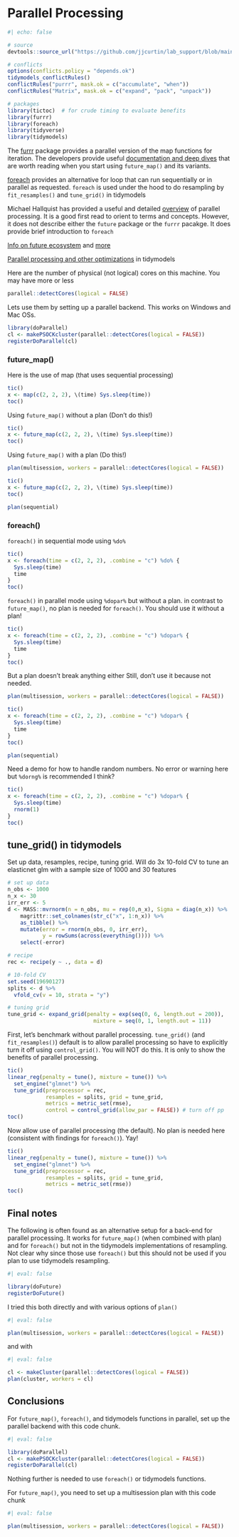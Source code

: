 # Parallel Processing

```r
#| echo: false

# source
devtools::source_url("https://github.com/jjcurtin/lab_support/blob/main/fun_ml.R?raw=true")

# conflicts
options(conflicts.policy = "depends.ok")
tidymodels_conflictRules()
conflictRules("purrr", mask.ok = c("accumulate", "when"))
conflictRules("Matrix", mask.ok = c("expand", "pack", "unpack"))

# packages
library(tictoc)  # for crude timing to evaluate benefits
library(furrr)
library(foreach)
library(tidyverse)
library(tidymodels)
```

The [furrr](https://cran.r-project.org/web/packages/furrr/index.html) package provides a parallel version of the map functions for iteration.   The developers provide useful [documentation and deep dives](https://furrr.futureverse.org/) that are worth reading when you start using `future_map()` and its variants.

[foreach](https://cran.r-project.org/web/packages/foreach/vignettes/foreach.html) provides an alternative for loop that can run sequentially or in parallel as requested.  `foreach` is used under the hood to do resampling by `fit_resamples()` and `tune_grid()` in tidymodels

Michael Hallquist has provided a useful and detailed [overview](https://psu-psychology.github.io/r-bootcamp-2018/talks/parallel_r.html) of parallel processing.   It is a good first read to orient to terms and concepts.  However, it does not describe either the `future` package or the `furrr` pacakge.  It does provide brief introduction to `foreach`

[Info on future ecosystem](https://dcgerard.github.io/advancedr/09_future.html) and [more](https://cran.r-project.org/web/packages/future/vignettes/future-3-topologies.html)

[Parallel processing and other optimizations](https://tune.tidymodels.org/articles/extras/optimizations.html) in tidymodels


Here are the number of physical (not logical) cores on this machine.  You may have more or less
```r
parallel::detectCores(logical = FALSE)
```

Lets use them by setting up a parallel backend.  This works on Windows and Mac OSs.
```r
library(doParallel)
cl <- makePSOCKcluster(parallel::detectCores(logical = FALSE))
registerDoParallel(cl)
```


### future_map()

Here is the use of map (that uses sequential processing)
```r
tic()
x <- map(c(2, 2, 2), \(time) Sys.sleep(time))
toc()
```

Using `future_map()` without a plan (Don't do this!)
```r
tic()
x <- future_map(c(2, 2, 2), \(time) Sys.sleep(time))
toc()
```

Using `future_map()` with a plan (Do this!)
```r
plan(multisession, workers = parallel::detectCores(logical = FALSE))
```

```r
tic()
x <- future_map(c(2, 2, 2), \(time) Sys.sleep(time))
toc()
```

```r
plan(sequential)
```


### foreach()

`foreach()` in sequential mode using `%do%`
```r
tic()
x <- foreach(time = c(2, 2, 2), .combine = "c") %do% {
  Sys.sleep(time)
  time
}
toc()
```

`foreach()` in parallel mode using `%dopar%` but without a plan.  in contrast to `future_map()`, no plan is needed for `foreach()`.  You should use it without a plan!
```r
tic()
x <- foreach(time = c(2, 2, 2), .combine = "c") %dopar% {
  Sys.sleep(time)
  time
}
toc()
```

But a plan doesn't break anything either  Still, don't use it because not needed.
```r
plan(multisession, workers = parallel::detectCores(logical = FALSE))
```

```r
tic()
x <- foreach(time = c(2, 2, 2), .combine = "c") %dopar% {
  Sys.sleep(time)
  time
}
toc()
```

```r
plan(sequential)
```

Need a demo for how to handle random numbers. No error or warning here but `%dorng%` is recommended I think?
```r
tic()
x <- foreach(time = c(2, 2, 2), .combine = "c") %dopar% {
  Sys.sleep(time)
  rnorm(1)
}
toc()
```

## tune_grid() in tidymodels

Set up data, resamples, recipe, tuning grid. Will do 3x 10-fold CV to tune an elasticnet glm with a sample size of 1000 and 30 features
```r
# set up data
n_obs <- 1000
n_x <- 30
irr_err <- 5
d <- MASS::mvrnorm(n = n_obs, mu = rep(0,n_x), Sigma = diag(n_x)) %>% 
    magrittr::set_colnames(str_c("x", 1:n_x)) %>% 
    as_tibble() %>% 
    mutate(error = rnorm(n_obs, 0, irr_err),
           y = rowSums(across(everything()))) %>% 
    select(-error)

# recipe
rec <- recipe(y ~ ., data = d)

# 10-fold CV
set.seed(19690127)
splits <- d %>% 
  vfold_cv(v = 10, strata = "y")

# tuning grid
tune_grid <- expand_grid(penalty = exp(seq(0, 6, length.out = 200)),
                           mixture = seq(0, 1, length.out = 11))
```

First, let's benchmark without parallel processing.  `tune_grid()` (and `fit_resamples()`) default is to allow parallel processing so have to explicitly turn it off using `control_grid()`.  You will NOT do this.  It is only to show the benefits of parallel processing.


```r
tic()
linear_reg(penalty = tune(), mixture = tune()) %>% 
  set_engine("glmnet") %>% 
  tune_grid(preprocessor = rec, 
            resamples = splits, grid = tune_grid, 
            metrics = metric_set(rmse),
            control = control_grid(allow_par = FALSE)) # turn off pp
toc()
```

Now allow use of parallel processing (the default).  No plan is needed here (consistent with findings for `foreach()`).  Yay!
```r
tic()
linear_reg(penalty = tune(), mixture = tune()) %>% 
  set_engine("glmnet") %>% 
  tune_grid(preprocessor = rec, 
            resamples = splits, grid = tune_grid, 
            metrics = metric_set(rmse))
toc()
```


## Final notes

The following is often found as an alternative setup for a back-end for parallel processing.  It works for `future_map()` (when combined with plan) and for `foreach()` but not in the tidymodels implementations of resampling.  Not clear why since those use `foreach()` but this should  not be used if you plan to use tidymodels resampling.

```r
#| eval: false

library(doFuture)
registerDoFuture()
```

I tried this both directly and with various options of `plan()` 
```r
#| eval: false

plan(multisession, workers = parallel::detectCores(logical = FALSE))
```

and with 
```r
#| eval: false

cl <- makeCluster(parallel::detectCores(logical = FALSE))
plan(cluster, workers = cl)
```

## Conclusions

For `future_map()`, `foreach()`, and tidymodels functions in parallel, set up the parallel backend with this code chunk.

```r
#| eval: false

library(doParallel)
cl <- makePSOCKcluster(parallel::detectCores(logical = FALSE))
registerDoParallel(cl)
```

Nothing further is needed to use `foreach()` or tidymodels functions.

For `future_map()`, you need to set up a multisession plan with this code chunk
```r
#| eval: false

plan(multisession, workers = parallel::detectCores(logical = FALSE))
```

